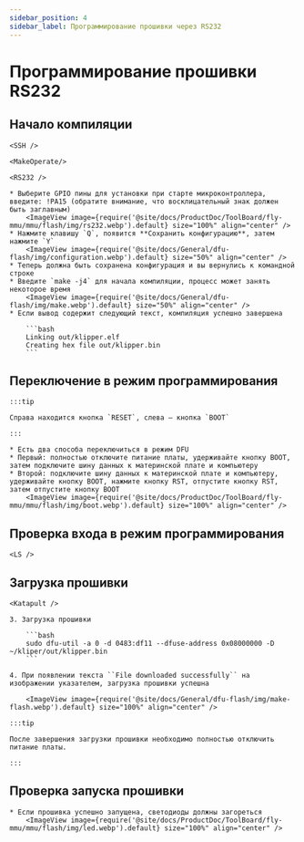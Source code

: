 ```yaml
---
sidebar_position: 4
sidebar_label: Программирование прошивки через RS232
---
```




# Программирование прошивки RS232

## Начало компиляции

    <SSH />

    <MakeOperate/>

    <RS232 />

    * Выберите GPIO пины для установки при старте микроконтроллера, введите: !PA15 (обратите внимание, что восклицательный знак должен быть заглавным)
        <ImageView image={require('@site/docs/ProductDoc/ToolBoard/fly-mmu/mmu/flash/img/rs232.webp').default} size="100%" align="center" />
    * Нажмите клавишу `Q`, появится **Сохранить конфигурацию**, затем нажмите `Y`
        <ImageView image={require('@site/docs/General/dfu-flash/img/configuration.webp').default} size="50%" align="center" />
    * Теперь должна быть сохранена конфигурация и вы вернулись к командной строке
    * Введите `make -j4` для начала компиляции, процесс может занять некоторое время
        <ImageView image={require('@site/docs/General/dfu-flash/img/make.webp').default} size="50%" align="center" />
    * Если вывод содержит следующий текст, компиляция успешно завершена

        ```bash
        Linking out/klipper.elf
        Creating hex file out/klipper.bin
        ```


## Переключение в режим программирования

    :::tip

    Справа находится кнопка `RESET`, слева — кнопка `BOOT`

    :::

    * Есть два способа переключиться в режим DFU
    * Первый: полностью отключите питание платы, удерживайте кнопку BOOT, затем подключите шину данных к материнской плате и компьютеру
    * Второй: подключите шину данных к материнской плате и компьютеру, удерживайте кнопку BOOT, нажмите кнопку RST, отпустите кнопку RST, затем отпустите кнопку BOOT
        <ImageView image={require('@site/docs/ProductDoc/ToolBoard/fly-mmu/mmu/flash/img/boot.webp').default} size="100%" align="center" />

## Проверка входа в режим программирования

    <LS />


## Загрузка прошивки 

    <Katapult />
    
    3. Загрузка прошивки
    
        ```bash
        sudo dfu-util -a 0 -d 0483:df11 --dfuse-address 0x08000000 -D ~/kliper/out/klipper.bin
        ```

    4. При появлении текста ``File downloaded successfully`` на изображении указателем, загрузка прошивки успешна

        <ImageView image={require('@site/docs/General/dfu-flash/img/make-flash.webp').default} size="100%" align="center" />

    :::tip

    После завершения загрузки прошивки необходимо полностью отключить питание платы.

    :::

## Проверка запуска прошивки

    * Если прошивка успешно запущена, светодиоды должны загореться
        <ImageView image={require('@site/docs/ProductDoc/ToolBoard/fly-mmu/mmu/flash/img/led.webp').default} size="100%" align="center" />


